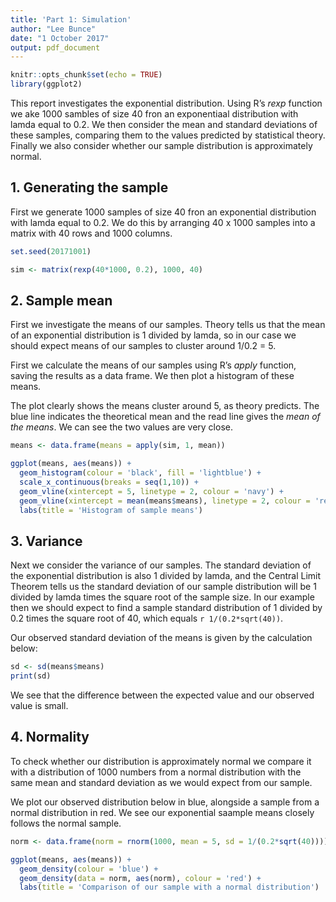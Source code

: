 ```yaml
---
title: 'Part 1: Simulation'
author: "Lee Bunce"
date: "1 October 2017"
output: pdf_document
---
```


```r
knitr::opts_chunk$set(echo = TRUE)
library(ggplot2)

```

This report investigates the exponential distribution. Using R's *rexp* function we ake 1000 sambles of size 40 fron an exponentiaal distribution with lamda equal to 0.2. We then consider the mean and standard deviations of these samples, comparing them to the values predicted by statistical theory. Finally we also consider whether our sample distribution is approximately normal. 

## 1. Generating the sample

First we generate 1000 samples of size 40 fron an exponential distribution with lamda equal to 0.2. We do this by arranging 40 x 1000 samples into a matrix with 40 rows and 1000 columns.

```r

set.seed(20171001)

sim <- matrix(rexp(40*1000, 0.2), 1000, 40)

```

## 2. Sample mean

First we investigate the means of our samples. Theory tells us that the mean of an exponential distribution is 1 divided by lamda, so in our case we should expect means of our samples to cluster around 1/0.2 = 5.

First we calculate the means of our samples using R's *apply* function, saving the results as a data frame. We then plot a histogram of these means.

The plot clearly shows the means cluster around 5, as theory predicts. The blue line indicates the theoretical mean and the read line gives the *mean of the means*. We can see the two values are very close.

```r

means <- data.frame(means = apply(sim, 1, mean))

ggplot(means, aes(means)) +
  geom_histogram(colour = 'black', fill = 'lightblue') +
  scale_x_continuous(breaks = seq(1,10)) +
  geom_vline(xintercept = 5, linetype = 2, colour = 'navy') +
  geom_vline(xintercept = mean(means$means), linetype = 2, colour = 'red') +
  labs(title = 'Histogram of sample means')


```

## 3. Variance

Next we consider the variance of our samples. The standard deviation of the exponential distribution is also 1 divided by lamda, and the Central Limit Theorem tells us the standard deviation of our sample distribution will be 1 divided by lamda times the square root of the sample size. In our example then we should expect to find a sample standard distribution of 1 divided by 0.2 times the square root of 40, which equals `r 1/(0.2*sqrt(40))`.

Our observed standard deviation of the means is given by the calculation below:

```r

sd <- sd(means$means)
print(sd)

```

We see that the difference between the expected value and our observed value is small.

## 4. Normality

To check whether our distribution is approximately normal we compare it with a distribution of 1000 numbers from a normal distribution with the same mean and standard deviation as we would expect from our sample.

We plot our observed distribution below in blue, alongside a sample from a normal distribution in red. We see our exponential saample means closely follows the normal sample.

```r
norm <- data.frame(norm = rnorm(1000, mean = 5, sd = 1/(0.2*sqrt(40))))

ggplot(means, aes(means)) +
  geom_density(colour = 'blue') +
  geom_density(data = norm, aes(norm), colour = 'red') +
  labs(title = 'Comparison of our sample with a normal distribution')
```

